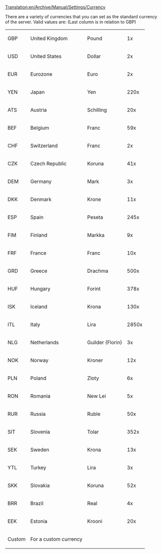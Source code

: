 [[Translation:en/Archive/Manual/Settings/Currency]]


There are a variety of currencies that you can set as the standard currency of the server. Valid values are:
(Last column is in relation to GBP)

{|
| GBP || United Kingdom || Pound || 1x
|-
| USD || United States || Dollar || 2x
|-
| EUR || Eurozone || Euro || 2x
|-
| YEN || Japan || Yen || 220x
|-
| ATS || Austria || Schilling || 20x
|-
| BEF || Belgium || Franc || 59x
|-
| CHF || Switzerland || Franc || 2x
|-
| CZK || Czech Republic || Koruna || 41x
|-
| DEM || Germany || Mark || 3x
|-
| DKK || Denmark || Krone || 11x
|-
| ESP || Spain || Peseta || 245x
|-
| FIM || Finland || Markka || 9x
|-
| FRF || France || Franc || 10x
|-
| GRD || Greece || Drachma || 500x
|-
| HUF || Hungary || Forint || 378x
|-
| ISK || Iceland || Krona || 130x
|-
| ITL || Italy || Lira || 2850x
|-
| NLG || Netherlands || Guilder (Florin) || 3x
|-
| NOK || Norway || Kroner || 12x
|-
| PLN || Poland || Zloty || 6x
|-
| RON || Romania || New Lei || 5x
|-
| RUR || Russia || Ruble || 50x
|-
| SIT || Slovenia || Tolar || 352x
|-
| SEK || Sweden || Krona || 13x
|-
| YTL || Turkey || Lira || 3x
|-
| SKK || Slovakia || Koruna || 52x
|-
| BRR || Brazil || Real || 4x
|-
| EEK || Estonia || Krooni || 20x
|-
| Custom || For a custom currency || ||
|}